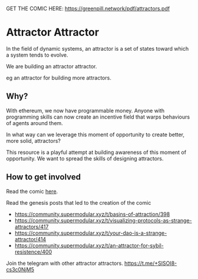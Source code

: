 GET THE COMIC HERE: https://greenpill.network/pdf/attractors.pdf

# Attractor Attractor

In the field of dynamic systems, an attractor is a set of states toward which a system tends to evolve.

We are building an attractor attractor.

eg an attractor for building more attractors.

## Why?

With ethereum, we now have programmable money.  Anyone with programming skills can now create an incentive field that warps behaviours of agents around them.  

In what way can we leverage this moment of opportunity to create better, more solid, attractors?

This resource is a playful attempt at building awareness of this moment of opportunity.  We want to spread the skills of designing attractors.

## How to get involved

Read the comic [here](https://greenpill.network/pdf/attractors.pdf).

Read the genesis posts that led to the creation of the comic

- https://community.supermodular.xyz/t/basins-of-attraction/398
- https://community.supermodular.xyz/t/visualizing-protocols-as-strange-attractors/417
- https://community.supermodular.xyz/t/your-dao-is-a-strange-attractor/414
- https://community.supermodular.xyz/t/an-attractor-for-sybil-resistence/400

Join the telegram with other attractor attractors. https://t.me/+SISOI8-cs3c0NjM5
